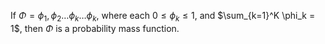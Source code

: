 If $\Phi = \phi_1, \phi_2 \ldots \phi_k \ldots \phi_k$, where each $0 \leq \phi_k \leq 1$, 
and $\sum_{k=1}^K \phi_k = 1$, then $\Phi$ is a probability mass function.
